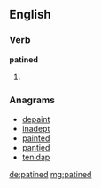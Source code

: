 ==English==

===Verb===
'''patined'''

# {{past of|patine}}

===Anagrams===
* [[depaint#English|depaint]]
* [[inadept#English|inadept]]
* [[painted#English|painted]]
* [[pantied#English|pantied]]
* [[tenidap#English|tenidap]]

[[de:patined]]
[[mg:patined]]
